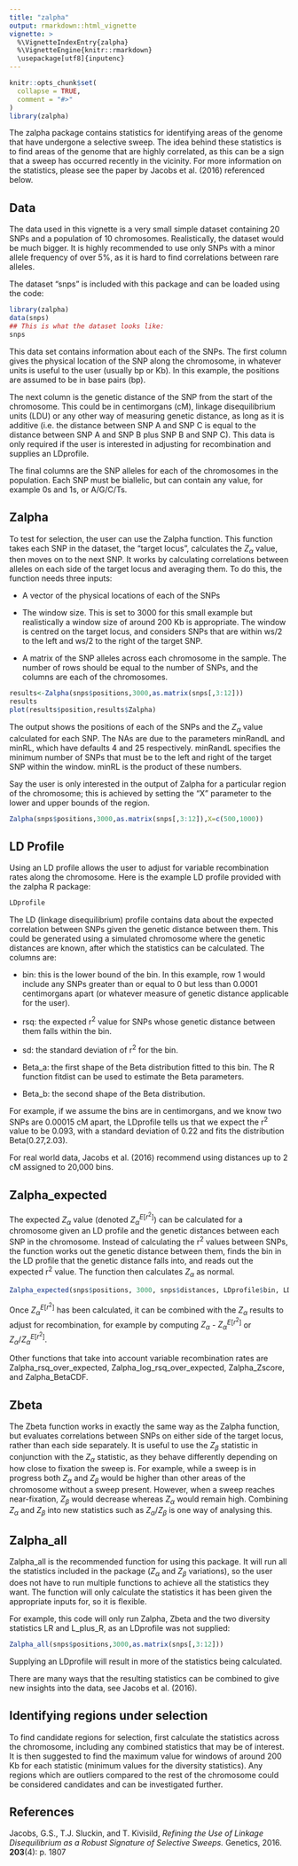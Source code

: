 ---
title: "zalpha"
output: rmarkdown::html_vignette
vignette: >
  %\VignetteIndexEntry{zalpha}
  %\VignetteEngine{knitr::rmarkdown}
  \usepackage[utf8]{inputenc}
---

```{r, echo = FALSE, message=FALSE}
knitr::opts_chunk$set(
  collapse = TRUE,
  comment = "#>"
)
library(zalpha)
```

The zalpha package contains statistics for identifying areas of the genome that have undergone a selective sweep. The idea behind these statistics is to find areas of the genome that are highly correlated, as this can be a sign that a sweep has occurred recently in the vicinity. For more information on the statistics, please see the paper by Jacobs et al. (2016) referenced below.

## Data

The data used in this vignette is a very small simple dataset containing 20 SNPs and a population of 10 chromosomes. Realistically, the dataset would be much bigger. It is highly recommended to use only SNPs with a minor allele frequency of over 5%, as it is hard to find correlations between rare alleles.

The dataset "snps" is included with this package and can be loaded using the code:

```{r}
library(zalpha)
data(snps)
## This is what the dataset looks like:
snps
```
This data set contains information about each of the SNPs. The first column gives the physical location of the SNP along the chromosome, in whatever units is useful to the user (usually bp or Kb). In this example, the positions are assumed to be in base pairs (bp).

The next column is the genetic distance of the SNP from the start of the chromosome. This could be in centimorgans (cM), linkage disequilibrium units (LDU) or any other way of measuring genetic distance, as long as it is additive (i.e. the distance between SNP A and SNP C is equal to the distance between SNP A and SNP B plus SNP B and SNP C). This data is only required if the user is interested in adjusting for recombination and supplies an LDprofile.

The final columns are the SNP alleles for each of the chromosomes in the population. Each SNP must be biallelic, but can contain any value, for example 0s and 1s, or A/G/C/Ts.

## Zalpha

To test for selection, the user can use the Zalpha function. This function takes each SNP in the dataset, the "target locus", calculates the $Z_{\alpha}$ value, then moves on to the next SNP. It works by calculating correlations between alleles on each side of the target locus and averaging them. To do this, the function needs three inputs:

* A vector of the physical locations of each of the SNPs

* The window size. This is set to 3000 for this small example but realistically a window size of around 200 Kb is appropriate. The window is centred on the target locus, and considers SNPs that are within ws/2 to the left and ws/2 to the right of the target SNP.

* A matrix of the SNP alleles across each chromosome in the sample. The number of rows should be equal to the number of SNPs, and the columns are each of the chromosomes.

```{r}
results<-Zalpha(snps$positions,3000,as.matrix(snps[,3:12]))
results
plot(results$position,results$Zalpha)
```

The output shows the positions of each of the SNPs and the $Z_{\alpha}$ value calculated for each SNP. The NAs are due to the parameters minRandL and minRL, which have defaults 4 and 25 respectively. minRandL specifies the minimum number of SNPs that must be to the left and right of the target SNP within the window. minRL is the product of these numbers.

Say the user is only interested in the output of Zalpha for a particular region of the chromosome; this is achieved by setting the "X" parameter to the lower and upper bounds of the region.

```{r}
Zalpha(snps$positions,3000,as.matrix(snps[,3:12]),X=c(500,1000))
```

## LD Profile
Using an LD profile allows the user to adjust for variable recombination rates along the chromosome. Here is the example LD profile provided with the zalpha R package:

```{r}
LDprofile
```

The LD (linkage disequilibrium) profile contains data about the expected correlation between SNPs given the genetic distance between them. This could be generated using a simulated chromosome where the genetic distances are known, after which the statistics can be calculated. The columns are:

* bin: this is the lower bound of the bin. In this example, row 1 would include any SNPs greater than or equal to 0 but less than 0.0001 centimorgans apart (or whatever measure of genetic distance applicable for the user).

* rsq: the expected r^2^ value for SNPs whose genetic distance between them falls within the bin.

* sd: the standard deviation of r^2^ for the bin.

* Beta_a: the first shape of the Beta distribution fitted to this bin. The R function fitdist can be used to estimate the Beta parameters.

* Beta_b: the second shape of the Beta distribution.

For example, if we assume the bins are in centimorgans, and we know two SNPs are 0.00015 cM apart, the LDprofile tells us that we expect the r^2^ value to be 0.093, with a standard deviation of 0.22 and fits the distribution Beta(0.27,2.03).

For real world data, Jacobs et al. (2016) recommend using distances up to 2 cM assigned to 20,000 bins.

## Zalpha_expected

The expected $Z_{\alpha}$ value (denoted $Z_{\alpha}^{E[r^2]}$) can be calculated for a chromosome given an LD profile and the genetic distances between each SNP in the chromosome. Instead of calculating the r^2^ values between SNPs, the function works out the genetic distance between them, finds the bin in the LD profile that the genetic distance falls into, and reads out the expected r^2^ value. The function then calculates $Z_{\alpha}$ as normal.

```{r}
Zalpha_expected(snps$positions, 3000, snps$distances, LDprofile$bin, LDprofile$rsq)
```
Once $Z_{\alpha}^{E[r^2]}$ has been calculated, it can be combined with the $Z_{\alpha}$ results to adjust for recombination, for example by computing $Z_{\alpha}$ - $Z_{\alpha}^{E[r^2]}$ or $Z_{\alpha}$/$Z_{\alpha}^{E[r^2]}$.

Other functions that take into account variable recombination rates are Zalpha_rsq_over_expected, Zalpha_log_rsq_over_expected, Zalpha_Zscore, and Zalpha_BetaCDF.


## Zbeta
The Zbeta function works in exactly the same way as the Zalpha function, but evaluates correlations between SNPs on either side of the target locus, rather than each side separately. It is useful to use the $Z_{\beta}$ statistic in conjunction with the $Z_{\alpha}$ statistic, as they behave differently depending on how close to fixation the sweep is. For example, while a sweep is in progress both $Z_{\alpha}$ and $Z_{\beta}$ would be higher than other areas of the chromosome without a sweep present. However, when a sweep reaches near-fixation, $Z_{\beta}$ would decrease whereas $Z_{\alpha}$ would remain high. Combining $Z_{\alpha}$ and $Z_{\beta}$ into new statistics such as $Z_{\alpha}$/$Z_{\beta}$ is one way of analysing this.

## Zalpha_all
Zalpha_all is the recommended function for using this package. It will run all the statistics included in the package ($Z_{\alpha}$ and $Z_{\beta}$ variations), so the user does not have to run multiple functions to achieve all the statistics they want. The function will only calculate the statistics it has been given the appropriate inputs for, so it is flexible.

For example, this code will only run Zalpha, Zbeta and the two diversity statistics LR and L_plus_R, as an LDprofile was not supplied:

```{r}
Zalpha_all(snps$positions,3000,as.matrix(snps[,3:12]))
```
Supplying an LDprofile will result in more of the statistics being calculated.

There are many ways that the resulting statistics can be combined to give new insights into the data, see Jacobs et al. (2016).

## Identifying regions under selection
To find candidate regions for selection, first calculate the statistics across the chromosome, including any combined statistics that may be of interest. It is then suggested to find the maximum value for windows of around 200 Kb for each statistic (minimum values for the diversity statistics). Any regions which are outliers compared to the rest of the chromosome could be considered candidates and can be investigated further.

## References

Jacobs, G.S., T.J. Sluckin, and T. Kivisild, *Refining the Use of Linkage Disequilibrium as a Robust Signature of Selective Sweeps.* Genetics, 2016. **203**(4): p. 1807
